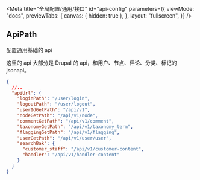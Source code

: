 
<Meta
  title="全局配置/通用/接口"
  id="api-config"
  parameters={{
    viewMode: "docs",
    previewTabs: {
      canvas: { hidden: true },
    },
    layout: "fullscreen",
  }}
/>

## ApiPath

配置通用基础的 api

这里的 api 大部分是 Drupal 的 api，和用户、节点、评论、分类、标记的 jsonapi。

```json
{
  //..
  "apiUrl": {
    "loginPath": "/user/login",
    "logoutPath": "/user/logout",
    "userIdGetPath": "/api/v1",
    "nodeGetPath": "/api/v1/node",
    "commentGetPath": "/api/v1/comment",
    "taxonomyGetPath": "/api/v1/taxonomy_term",
    "flaggingGetPath": "/api/v1/flagging",
    "userGetPath": "/api/v1/user/user",
    "searchBak": {
      "customer_staff": "/api/v1/customer-content",
      "handler": "/api/v1/handler-content"
    }
  }
}
```
